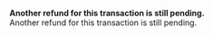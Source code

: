   
<Card title="005406" href="/development-resources/errors/codes/005406">  

 **Another refund for this transaction is still pending.**  
 Another refund for this transaction is still pending.  

</Card>